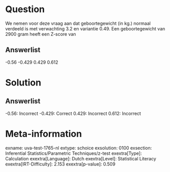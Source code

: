 Question
========

We nemen voor deze vraag aan dat geboortegewicht (in kg.) normaal
verdeeld is met verwachting 3.2 en variantie 0.49. Een geboortegewicht
van 2900 gram heeft een Z-score van

Answerlist
----------

-0.56
-0.429
0.429
0.612

Solution
========

Answerlist
----------

-0.56: Incorrect
-0.429: Correct
0.429: Incorrect
0.612: Incorrect

Meta-information
================
exname: uva-test-1765-nl
extype: schoice
exsolution: 0100
exsection: Inferential Statistics/Parametric Techniques/z-test
exextra[Type]: Calculation
exextra[Language]: Dutch
exextra[Level]: Statistical Literacy
exextra[IRT-Difficulty]: 2.153
exextra[p-value]: 0.509
